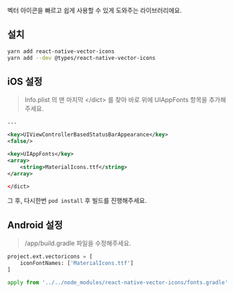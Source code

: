 벡터 아이콘을 빠르고 쉽게 사용할 수 있게 도와주는 라이브러리에요.

## 설치
```bash
yarn add react-native-vector-icons
yarn add --dev @types/react-native-vector-icons
```
## iOS 설정

> Info.plist 의 맨 마지막 &lt;/dict&gt; 를 찾아 바로 위에 UIAppFonts 항목을 추가해주세요.
```xml
...

<key>UIViewControllerBasedStatusBarAppearance</key>
<false/>

<key>UIAppFonts</key>
<array>
    <string>MaterialIcons.ttf</string>
</array>

</dict>
```

그 후, 다시한번 `pod install` 후 빌드를 진행해주세요.




## Android 설정

> /app/build.gradle 파일을 수정해주세요.

```python
project.ext.vectoricons = [
    iconFontNames: ['MaterialIcons.ttf']
]

apply from '../../node_modules/react-native-vector-icons/fonts.gradle'

```